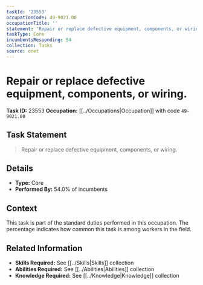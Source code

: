 ```yaml
---
taskId: '23553'
occupationCode: 49-9021.00
occupationTitle: ''
statement: 'Repair or replace defective equipment, components, or wiring.'
taskType: Core
incumbentsResponding: 54
collection: Tasks
source: onet
---
```

# Repair or replace defective equipment, components, or wiring.

**Task ID:** 23553
**Occupation:** [[../Occupations|Occupation]] with code `49-9021.00`

## Task Statement

> Repair or replace defective equipment, components, or wiring.

## Details

- **Type:** Core
- **Performed By:** 54.0% of incumbents

## Context

This task is part of the standard duties performed in this occupation. The percentage indicates how common this task is among workers in the field.

## Related Information

- **Skills Required:** See [[../Skills|Skills]] collection
- **Abilities Required:** See [[../Abilities|Abilities]] collection
- **Knowledge Required:** See [[../Knowledge|Knowledge]] collection
